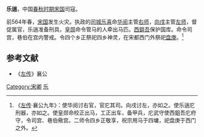 {{expand|time=2013-12-02T10:05:53+00:00}}
{{refimprove|time=2013-12-02T10:05:53+00:00}}
{{模板:Infobox 先秦人物
|名称= 乐遄
|图像=
|图说=
|姓=[[子姓|子]]
|氏=乐
|名=遄
|字=
|别名=
|别字=
|谥号=
|时代=春秋
|国家=[[宋国|宋]] 
|身份=司寇
|出生=
|逝世=
|在位=
|父=
|母=
|正妻=
|妾=
|子女=
|太子=
}}
'''乐遄'''，中国[[春秋时期|春秋时期]][[宋国|宋国]]司寇。

前564年春，[[宋国|宋国]]发生火灾。执政的[[司城|司城]][[乐喜|乐喜]]命[[华阅|华阅]]主管[[右师|右师]]，[[向戌|向戌]]主管[[左师|左师]]，督促属官，乐遄准备刑具，[[皇郧|皇郧]]命令管马的人牵出马匹。[[西鉏吾|西鉏吾]]保护国库。命令司宫，巷伯在宫内警戒。令四个乡正祭祀四乡神灵，在宋都西门外祭祀[[盘庚|盘庚]]。<ref>《[[左传|左传]]·襄公九年》：使华阅讨右官，官庀其司。向戌讨左，亦如之。使乐遄庀刑器，亦如之。使皇郧命校正出马，工正出车，备甲兵，庀武守使西鉏吾庀府守，令司宫、巷伯儆宫。二师令四乡正敬享，祝宗用马于四墉，祀盘庚于西门之外。</ref>

==参考文献==
*《[[左传|左传]]》襄公
<references/>
[[Category:宋卿|Category:宋卿]] 
[[Category:子姓|乐]]